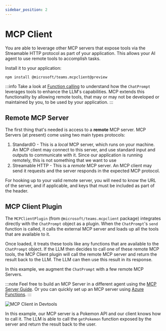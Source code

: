 ```yaml
---
sidebar_position: 2
---
```



# MCP Client

You are able to leverage other MCP servers that expose tools via the Streamable HTTP protocol as part of your application. This allows your AI agent to use remote tools to accomplish tasks.

Install it to your application:

```bash
npm install @microsoft/teams.mcpclient@preview
```

:::info
Take a look at [Function calling](../function-calling) to understand how the `ChatPrompt` leverages tools to enhance the LLM's capabilities. MCP extends this functionality by allowing remote tools, that may or may not be developed or maintained by you, to be used by your application.
:::

## Remote MCP Server

The first thing that's needed is access to a **remote** MCP server. MCP Servers (at present) come using two main types protocols:

1. StandardIO - This is a _local_ MCP server, which runs on your machine. An MCP client may connect to this server, and use standard input and outputs to communicate with it. Since our application is running remotely, this is not something that we want to use
2. Streamable HTTP - This is a _remote_ MCP server. An MCP client may send it requests and the server responds in the expected MCP protocol.

For hooking up to your valid remote server, you will need to know the URL of the server, and if applicable, and keys that must be included as part of the header.

## MCP Client Plugin

The `MCPClientPlugin` (from `@microsoft/teams.mcpclient` package) integrates directly with the `ChatPrompt` object as a plugin. When the `ChatPrompt`'s `send` function is called, it calls the external MCP server and loads up all the tools that are available to it.

Once loaded, it treats these tools like any functions that are available to the `ChatPrompt` object. If the LLM then decides to call one of these remote MCP tools, the MCP Client plugin will call the remote MCP server and return the result back to the LLM. The LLM can then use this result in its response.

<FileCodeBlock
    lang="typescript"
    src="/generated-snippets/ts/index.snippet.mcp-client-prompt-config.ts"
/>

In this example, we augment the `ChatPrompt` with a few remote MCP Servers.

:::note
Feel free to build an MCP Server in a different agent using the [MCP Server Guide](./mcp-server). Or you can quickly set up an MCP server using [Azure Functions](https://techcommunity.microsoft.com/blog/appsonazureblog/build-ai-agent-tools-using-remote-mcp-with-azure-functions/4401059).
:::

![MCP Client in Devtools](/screenshots/mcp-client-pokemon.gif)

In this example, our MCP server is a Pokemon API and our client knows how to call it. The LLM is able to call the `getPokemon` function exposed by the server and return the result back to the user.

